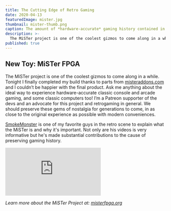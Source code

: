 ```yaml
---
title: The Cutting Edge of Retro Gaming
date: 2020-04-13
featuredImage: mister.jpg
thumbnail: mister-thumb.png
caption: The amount of *hardware-accurate* gaming history contained in this little box is astounding
description: >-
  The MiSTer project is one of the coolest gizmos to come along in a while. 
published: true
---
```


## New Toy: MiSTer FPGA

The MiSTer project is one of the coolest gizmos to come along in a while. Tonight I finally completed my build thanks to parts from [misteraddons.com](https://misteraddons.com) and I couldn’t be happier with the final product. Ask me anything about the ideal way to experience hardware-accurate classic console and arcade gaming, and some classic computers too! I’m a Patreon supporter of the devs and an advocate for this project and retrogaming in general. We should preserve these gems of nostalgia for generations to come, in as close to the original experience as possible with modern conveniences.

[SmokeMonster](https://www.youtube.com/channel/UCskJUZ8X__mwcoU9HvGKCMg) is one of my favorite guys in the retro scene to explain what the MiSTer is and why it's important. Not only are his videos is very informative but he's made substantial contributions to the cause of preserving gaming history.

<div className="mb-4 youtube">
    <iframe 
        src="https://www.youtube.com/embed/igiVHfBzX8w" 
        frameborder="0" 
        allow="accelerometer; autoplay; clipboard-write; encrypted-media; gyroscope; picture-in-picture" 
        allowfullscreen
    ></iframe>
</div>

_Learn more about the MiSTer Project at: [misterfpga.org](https://misterfpga.org)_



